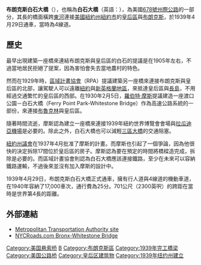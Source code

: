{{Infobox_Bridge
 |bridge_name=布朗克斯白石大橋
 |native_lang_code=en
 |native_name=Bronx Whitestone Bridge
 |image= Aerial View of the Whitestone Bridge.jpg
 |image_size=300px
 |caption= 布朗克斯白石大橋的鳥覽照，<br>左方為皇后區，右方為布朗克斯
 |official_name= 
 |also_known_as= 
 |carries= 678號州際公路（6線道）
 |crosses= [[東河_(紐約市)|東河]]
 |locale= [[美國|美國]][[紐約州|紐約州]][[紐約市|紐約市]]<br>[[皇后區|皇后區]]與[[布朗克斯|布朗克斯]]之間
 |maint= [[三區橋梁暨隧道管理局|三區橋梁暨隧道管理局]]
 |id= 
 |design= [[懸索橋|懸索橋]]
 |mainspan={{convert|701.04|m|ft|0|link=on}}
 |length={{convert|1149.10|m|ft|0}}
 |traffic=年均每日114,600輛
 |open=1939年4月29日
 |closed= 
 |toll=[[美金|美金]]$8.00；<br>使用電子收費''[[E-ZPass|E-ZPass]]''$5.54
 |map_cue= 
 |map_image= 
 |map_text= 
 |map_width=
 |lat=40.800913
 |long=-73.829048
}}

'''布朗克斯白石大橋'''（{{lang-en|Bronx Whitestone Bridge}}），也稱為'''白石大橋'''（英語：{{lang-en|Whitestone Bridge}}），為美國[[678號州際公路|678號州際公路]]的一部分，其{{convert|1149|m|ft|0}}長的橋面橫跨[[東河_(紐約市)|東河]]連接[[美國|美國]][[紐約州|紐約州]][[紐約市|紐約市]]的[[皇后區|皇后區]]與[[布朗克斯|布朗克斯]]，於1939年4月29日通車，當時為4線道。

==歷史==
最早出現建築一座橋來連結布朗克斯與皇后區的白石的提議是在1905年左右，不過當地居民拒絕了提案，因為害怕會失去當地農村的特色。

然而在1929年時，[[區域計畫協會|區域計畫協會]]（RPA）提議建築另一座橋來連接布朗克斯與皇后區的北部，讓駕駛人可以遠離[[紐約|紐約]]與[[新英格蘭地區|新英格蘭地區]]，來抵達皇后區與[[長島|長島]]，不用經過交通繁忙的皇后區的西部。在1930年2月5日，[[羅伯特·摩斯|羅伯特·摩斯]]提議建造一座渡口公園－白石大橋（Ferry Point Park-Whitestone Bridge）作為高速公路系統的一部份，來連接[[布魯克林|布魯克林]]與皇后區。

隨著時間流逝，摩斯認為建立一座橋來連接1939年紐約世界博覽會會場與[[拉瓜迪亞機場|拉瓜迪亞機場]]是必要的。除此之外，白石大橋也可以減輕[[三區大橋|三區大橋]]的交通阻塞。

[[紐約州議會|紐約州議會]]在1937年4月批准了摩斯的計畫。而摩斯也引起了一個爭論，因為他很快的決定拆除17間位於皇后區的房子。摩斯認為要在預定的時間將橋樑造完成，拆除是必要的。而區域計畫協會則認為白石大橋應該連接鐵路，至少在未來可以容納鐵路運輸，不過後來並沒有加入摩斯的設計中。

1939年4月29日，布朗克斯白石大橋正式通車，擁有行人道與4線道的機動車道，在1940年容納了17,000車次，通行費為25分。701公尺（2300英呎）的跨距在當時是世界第4長的距離。

==外部連結==
*[https://web.archive.org/web/20070827205846/http://www.mta.info/bandt/html/bronxw.htm Metropolitan Transportation Authority site]
*[http://www.nycroads.com/crossings/bronx-whitestone/ NYCRoads.com Bronx-Whitestone Bridge] {{Wayback|url=http://www.nycroads.com/crossings/bronx-whitestone/ |date=20210316014925 }}


{{commonscat|Bronx Whitestone Bridge}}

{{NYC Bridge}}
{{Crossings navbox
|structure = Crossings
|place = [[东河_(纽约市)|东河]]
|bridge = 布朗克斯白石大桥
|bridge signs = [[Image:I-678.svg|25px]]
|upstream = [[窄颈大桥|窄颈大桥]]
|upstream signs = [[Image:I-295.svg|25px]]
|downstream = [[雷克岛大桥|雷克岛大桥]]
|downstream signs =
}}

[[Category:美国悬索桥|Category:美国悬索桥]]
[[Category:紐約市橋樑|B]]
[[Category:布朗克斯區|Category:布朗克斯區]]
[[Category:1939年完工橋梁|Category:1939年完工橋梁]]
[[Category:美国公路桥|Category:美国公路桥]]
[[Category:皇后区建筑物|Category:皇后区建筑物]]
[[Category:1939年纽约州建立|Category:1939年纽约州建立]]